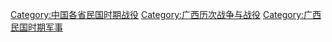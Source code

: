 [[Category:中国各省民国时期战役|Category:中国各省民国时期战役]]
[[Category:广西历次战争与战役|Category:广西历次战争与战役]]
[[Category:广西民国时期军事|Category:广西民国时期军事]]